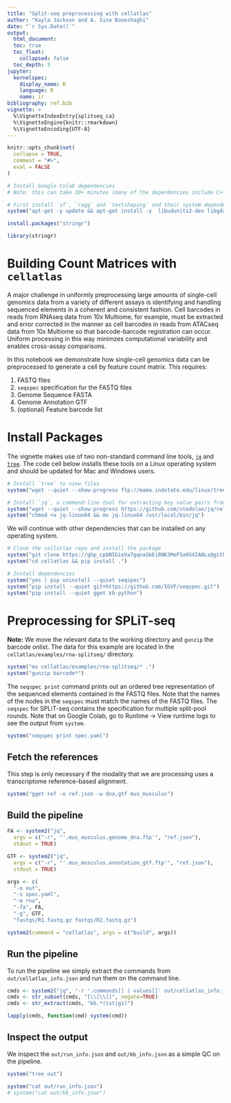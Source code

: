 ```yaml
---
title: "Split-seq preprocessing with cellatlas"
author: "Kayla Jackson and A. Sina Booeshaghi"
date: "`r Sys.Date()`"
output: 
  html_document:
  toc: true
  toc_float:
    collapsed: false
  toc_depth: 3
jupyter:
  kernelspec:
    display_name: R
    language: R
    name: ir
bibliography: ref.bib
vignette: >
  %\VignetteIndexEntry{splitseq_ca}
  %\VignetteEngine{knitr::rmarkdown}
  %\VignetteEncoding{UTF-8}
---
```


```r
knitr::opts_chunk$set(
  collapse = TRUE,
  comment = "#>",
  eval = FALSE
)
```

```r
# Install Google Colab dependencies
# Note: this can take 30+ minutes (many of the dependencies include C++ code, which needs to be compiled)

# First install `sf`, `ragg` and `textshaping` and their system dependencies:
system("apt-get -y update && apt-get install -y  libudunits2-dev libgdal-dev libgeos-dev libproj-dev libharfbuzz-dev libfribidi-dev")

install.packages("stringr")
```

```r
library(stringr)
```

# Building Count Matrices with `cellatlas`
A major challenge in uniformly preprocessing large amounts of single-cell genomics data from a variety of different assays is identifying and handling sequenced elements in a coherent and consistent fashion. Cell barcodes in reads from RNAseq data from 10x Multiome, for example, must be extracted and error corrected in the manner as cell barcodes in reads from ATACseq data from 10x Multiome so that barcode-barcode registration can occur. Uniform processing in this way minimzes computational variability and enables cross-assay comparisons.

In this notebook we demonstrate how single-cell genomics data can be preprocessed to generate a cell by feature count matrix. This requires:

1. FASTQ files
2. `seqspec` specification for the FASTQ files
3. Genome Sequence FASTA
4. Genome Annotation GTF
5. (optional) Feature barcode list

# Install Packages
The vignette makes use of two non-standard command line tools, [`jq`](https://jqlang.github.io/jq/) and [`tree`](https://mama.indstate.edu/users/ice/tree/). The code cell below installs these tools on a Linux operating system and should be updated for Mac and Windows users.
```r
# Install `tree` to view files
system("wget --quiet --show-progress ftp://mama.indstate.edu/linux/tree/tree-2.1.0.tgz")

# Install `jq`, a command-line tool for extracting key value pairs from JSON files 
system("wget --quiet --show-progress https://github.com/stedolan/jq/releases/download/jq-1.6/jq-linux64")
system("chmod +x jq-linux64 && mv jq-linux64 /usr/local/bin/jq")
```
We will continue with other dependencies that can be installed on any operating system. 
```r
# Clone the cellatlas repo and install the package
system("git clone https://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@github.com/cellatlas/cellatlas.git")
system("cd cellatlas && pip install .")

# Install dependencies
system("yes | pip uninstall --quiet seqspec")
system("pip install --quiet git+https://github.com/IGVF/seqspec.git")
system("pip install --quiet gget kb-python")
```

# Preprocessing for SPLiT-seq
**Note:** We move the relevant data to the working directory and `gunzip` the barcode onlist. The data for this example are located in the `cellatlas/examples/rna-splitseq/` directory. 
```r
system("mv cellatlas/examples/rna-splitseq/* .")
system("gunzip barcode*")
```
The `seqspec print` command prints out an ordered tree representation of the sequenced elements contained in the FASTQ files. Note that the names of the nodes in the `seqspec` must match the names of the FASTQ files. The `seqspec` for SPLiT-seq contains the specification for multiple split-pool rounds. Note that on Google Colab, go to Runtime -> View runtime logs to see the output from `system`.
```r
system("seqspec print spec.yaml")
```
## Fetch the references
This step is only necessary if the modality that we are processing uses a transcriptome reference-based alignment. 
```r
system("gget ref -o ref.json -w dna,gtf mus_musculus")
```
## Build the pipeline
```r
FA <- system2("jq",
  args = c("-r", "'.mus_musculus.genome_dna.ftp'", "ref.json"),
  stdout = TRUE)

GTF <- system2("jq",
  args = c("-r", "'.mus_musculus.annotation_gtf.ftp'", "ref.json"),
  stdout = TRUE)
```

```r
args <- c(
  "-o out", 
  "-s spec.yaml",
  "-m rna",  
  "-fa", FA,
  "-g", GTF,
  "fastqs/R1.fastq.gz fastqs/R2.fastq.gz")

system2(command = "cellatlas", args = c("build", args))
```
## Run the pipeline
To run the pipeline we simply extract the commands from `out/cellatlas_info.json` and run them on the command line. 
```r
cmds <- system2("jq", "-r '.commands[] | values[]' out/cellatlas_info.json", stdout=TRUE)
cmds <- str_subset(cmds, "[\\[\\]]", negate=TRUE)
cmds <- str_extract(cmds, "kb.*(txt|gz)")

lapply(cmds, function(cmd) system(cmd))
```
## Inspect the output 
We inspect the `out/run_info.json` and `out/kb_info.json` as a simple QC on the pipeline.
```r
system("tree out")
```

```r
system("cat out/run_info.json")
# system("cat out/kb_info.json")
```
